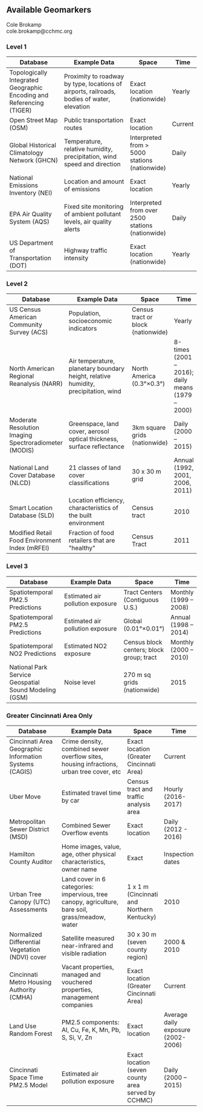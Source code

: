## Available Geomarkers

Cole Brokamp   
cole.brokamp@cchmc.org

### Level 1

| **Database** | **Example Data** | **Space** | **Time** |
| --------------------- | ---------------------------- | --------- | --------- |
| Topologically Integrated Geographic Encoding and Referencing (TIGER) | Proximity to roadway by type, locations of airports, railroads, bodies of water, elevation | Exact location (nationwide) | Yearly |
| Open Street Map (OSM) | Public transportation routes | Exact location | Current |
| Global Historical Climatology Network (GHCN) | Temperature, relative humidity, precipitation, wind speed and direction | Interpreted from &gt; 5000 stations (nationwide) | Daily |
| National Emissions Inventory (NEI) | Location and amount of emissions | Exact location | Yearly |
| EPA Air Quality System (AQS) | Fixed site monitoring of ambient pollutant levels, air quality alerts | Interpreted from over 2500 stations (nationwide) | Daily |
| US Department of Transportation (DOT) | Highway traffic intensity | Exact location (nationwide) | Yearly |

### Level 2

| **Database** | **Example Data** | **Space** | **Time** |
| --------------------- | ---------------------------- | --------- | --------- |
| US Census American Community Survey (ACS) | Population, socioeconomic indicators | Census tract or block (nationwide) | Yearly |
| North American Regional Reanalysis (NARR) | Air temperature, planetary boundary height, relative humidity, precipitation, wind | North America (0.3°×0.3°) | 8-times (2001 – 2016); daily means (1979 – 2000) |
| Moderate Resolution Imaging Spectroradiometer (MODIS) | Greenspace, land cover, aerosol optical thickness, surface reflectance | 3km square grids (nationwide) | Daily (2000 – 2015) |
| National Land Cover Database (NLCD) | 21 classes of land cover classifications | 30 x 30 m grid | Annual (1992, 2001, 2006, 2011) |
| Smart Location Database (SLD) | Location efficiency, characteristics of the built environment | Census tract | 2010 |
| Modified Retail Food Environment Index (mRFEI) | Fraction of food retailers that are &quot;healthy&quot; | Census Tract | 2011 |

### Level 3

| **Database** | **Example Data** | **Space** | **Time** |
| --------------------- | ---------------------------- | --------- | --------- |
| Spatiotemporal PM2.5 Predictions | Estimated air pollution exposure | Tract Centers (Contiguous U.S.) | Monthly (1999 – 2008) |
| Spatiotemporal PM2.5 Predictions | Estimated air pollution exposure | Global (0.01°×0.01°) | Annual (1998 – 2014) |
| Spatiotemporal NO2 Predictions | Estimated NO2 exposure | Census block centers; block group; tract |  Monthly (2000 – 2010) |
| National Park Service Geospatial Sound Modeling (GSM) | Noise level | 270 m sq grids (nationwide) | 2015 |

### Greater Cincinnati Area Only
| **Database** | **Example Data** | **Space** | **Time** |
| --------------------- | ---------------------------- | --------- | --------- |
| Cincinnati Area Geographic Information Systems (CAGIS) | Crime density, combined sewer overflow sites, housing infractions, urban tree cover, etc | Exact location (Greater Cincinnati Area) | Current |
| Uber Move | Estimated travel time by car | Census tract and traffic analysis area | Hourly (2016-2017) |
| Metropolitan Sewer District (MSD) | Combined Sewer Overflow events | Exact location | Daily (2012 - 2016) |
| Hamilton County Auditor | Home images, value, age, other physical characteristics, owner name | Exact | Inspection dates
| Urban Tree Canopy (UTC) Assessments | Land cover in 6 categories: impervious, tree canopy, agriculture, bare soil, grass/meadow, water | 1 x 1 m (Cincinnati and Northern Kentucky) | 2010 |
| Normalized Differential Vegetation (NDVI) cover | Satellite measured near-infrared and visible radiation | 30 x 30 m (seven county region) | 2000 & 2010|
| Cincinnati Metro Housing Authority (CMHA) | Vacant properties, managed and vouchered properties, management companies | Exact location (Greater Cincinnati Area) | Current |
| Land Use Random Forest | PM2.5 components: Al, Cu, Fe, K, Mn, Pb, S, Si, V, Zn | Exact location | Average daily exposure (2002-2006) |
| Cincinnati Space Time PM2.5 Model | Estimated air pollution exposure | Exact location (seven county area served by CCHMC) | Daily (2000 – 2015) |